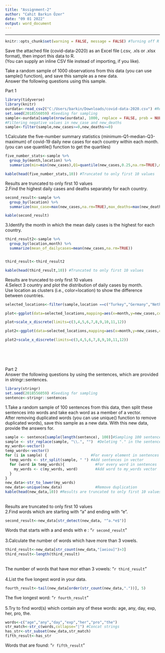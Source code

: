 ---
title: "Assignment-2"
author: "Cahit Barkın Özer"
date: "09 01 2022"
output: word_document
---
****
```{r setup, include=FALSE} 
knitr::opts_chunk$set(warning = FALSE, message = FALSE) #Turning off R markdown warning and messages
```
Save the attached file (covid-data-2020) as an Excel file (.csv, .xls or .xlsx format), then import this data to R. \
(You can supply an inline CSV file instead of importing, if you like).

Take a random sample of 1000 observations from this data (you can use sample() function), and save this sample as a new data. \
Answer the following questions using this sample. \

Part 1 \

```{r,include=FALSE}
library(tidyverse)
library(knitr)
ourdata<-read_csv2("C:/Users/barkin/Downloads/covid-data-2020.csv") #Reading csv seperated by ";"
set.seed(2018556059) #Seeding for sampling
sample<-ourdata[sample(nrow(ourdata), 1000, replace = FALSE, prob = NULL),] #Sampling
#Filtering negative values in new_case and new_deaths
sample<-filter(sample,new_cases>=0,new_deaths>=0)
```
1.Calculate the five-number summary statistics (minimum-Q1-median-Q3-maximum) of covid-19 daily new cases for each country within each month. (you can use quantile() function to get the quartiles) \

```{r echo=FALSE}
five_number_stats<-sample %>%
  group_by(month,location) %>%
  summarize(min=min(new_cases),Q1=quantile(new_cases,0.25,na.rm=TRUE),median=quantile(new_cases,0.50,na.rm=TRUE),Q3=quantile(new_cases,0.75,na.rm=TRUE),max=max(new_cases))

kable(head(five_number_stats,10)) #Truncated to only first 10 values
```
Results are truncated to only first 10 values
\
2.Find the highest daily cases and deaths separately for each country. \
```{r echo=FALSE}
second_result<-sample %>%
  group_by(location) %>%
  summarize(max_case=max(new_cases,na.rm=TRUE),max_deaths=max(new_deaths,na.rm=TRUE))

kable(second_result)
```

3.Identify the month in which the mean daily cases is the highest for each country. \

```{r echo=FALSE}
third_result2<-sample %>%
  group_by(location,month) %>%
  summarize(mean_of_dailycases=mean(new_cases,na.rm=TRUE))


third_result<-third_result2

kable(head(third_result,10)) #Truncated to only first 10 values
```
Results are truncated to only first 10 values
\
4.Select 3 country and plot the distribution of daily cases by month. \
Use location as clusters (i.e., color=location) to show the difference between countries.\
```{r echo=FALSE}
selected_locations<-filter(sample,location ==c("Turkey","Germany","Netherlands") )

plot<-ggplot(data=selected_locations,mapping=aes(x=month,y=new_cases,color=location))+geom_smooth()

plot+scale_x_discrete(limits=c(3,4,5,6,7,8,9,10,11,12))

plot2<-ggplot(data=selected_locations,mapping=aes(x=month,y=new_cases,color=location))+geom_boxplot()

plot2+scale_x_discrete(limits=c(3,4,5,6,7,8,9,10,11,12))
```

\
\
\

Part 2 \
Answer the following questions by using the sentences, which are provided in stringr::sentences. \
```{r include=FALSE}
library(stringr)
set.seed(2018556059) #Seeding for sampling
sentence<-stringr::sentences
```

1.Take a random sample of 100 sentences from this data, then split these sentences into words and take each word as a member of a vector. \
After removing duplicated words (you can use unique() function to remove duplicated words), save this sample as a new data. With this new data, provide the answers for. \
```{r echo=FALSE}
sample <- sentence[sample(length(sentence), 100)]#Sampling 100 sentences
sample <- str_replace(sample, "\\.", "")  #Deleting "." in the sentences
my_words<-vector()
temp_words<-vector()
for (i in sample) {                    #For every element in sentences
  temp_words <- str_split(sample, " ") #Add sentences in vector
  for (word in temp_words){              #For every word in sentences
    my_words <- c(my_words, word)        #Add word to my_words vector
  }
}
new_data<-str_to_lower(my_words)
new_data<-unique(new_data)               #Remove duplication
kable(head(new_data,10)) #Results are truncated to only first 10 values
```
\
Results are truncated to only first 10 values
\
2.Find words which are starting with “a” and ending with “e”.
```{r}
second_result<-new_data[str_detect(new_data, "^a.*e$")]
```
Words that starts with a and ends with e : "`r second_result`" \
\
3.Calculate the number of words which have more than 3 vowels.
```{r}
third_result<-new_data[str_count(new_data,"[aeiou]")>3]
third_result<-length(third_result)
```
\
The number of words that have mor ethan 3 vowels: "`r third_result`" \
\
4.List the five longest word in your data.
```{r}
fourth_result<-tail(new_data[order(str_count(new_data,"."))], 5)
```
The five longest word: "`r fourth_result`" \
\
5.Try to find word(s) which contain any of these words: age, any, day, exp, her, pro, the. \
```{r}
words<-c("age","any","day","exp","her","pro","the")
str_match<-str_c(words,collapse="|") #Concat strings
has_str<-str_subset(new_data,str_match)
fifth_result<-has_str
```
Words that are found: "`r fifth_result`" \
